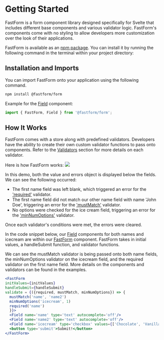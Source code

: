 

<Meta title="Introduction/Getting Started" />

# Getting Started 

FastForm is a form component library designed specifically for Svelte that includes different base components and various validator logic. FastForm's components come with no styling to allow developers more customization over the look of their applications.

FastForm is available as an [npm package](https://www.npmjs.com/package/@fastform/form). You can install it by running the following command in the terminal within your project directory: 

## Installation and Imports 
You can import FastForm onto your application using the following command. 
```bash
npm install @fastform/form 
```
Example for the [Field](?path=/docs/field-field--page) component: 
```jsx
import { FastForm, Field } from '@fastform/form';
```

## How It Works

FastForm comes with a store along with predefined validators. Developers have the ability to create their own custom validator functions to pass onto components. Refer to the [Validators](?path=/docs/validators-validators--page) section for more details on each validator.  

Here is how FastForm works: 
<img src={gif}/>

In this demo, both the value and errors object is displayed below the fields. We can see the following occurred: 

* The first name field was left blank, which triggered an error for the ['required'](?path=/story/validators-required--required) validator. 
* The first name field did not match our other name field with name 'John Doe', triggering an error for the ['mustMatch'](?path=/story/validators-mustmatch--must-match) validator. 
* No options were checked for the ice cream field, triggering an error for the ['minNumOptions'](?path=/story/validators-minnumoptions--min-num-options) validator. 

Once each validator's conditions were met, the errors were cleared. 

In the code snippet below, our [Field](?path=/story/field-field--page) components for both names and icecream are within our [FastForm](?path=/story/fastform-fastform--page) component. FastForm takes in initial values, a handleSubmit function, and validator functions. 

We can see the mustMatch validator is being passed onto both name fields, the minNumOptions validator on the icecream field, and the required validator on the first name field. More details on the components and validators can be found in the examples. 

```jsx
<FastForm 
initValues={initValues} 
handleSubmit={handleSubmit}
validate = {({required, mustMatch, minNumOptions}) => {
  mustMatch('name', 'name2')
  minNumOptions('icecream', 1)
  required('name')
  }}>
  <Field name='name' type='text' autocomplete='off'/>
  <Field name='name2' type='text' autocomplete='off'/>
  <Field name='icecream' type='checkbox' values={['Chocolate', 'Vanilla', 'Cookies N Cream']}/>
  <button type='submit'>Submit!</button>
</FastForm>
```